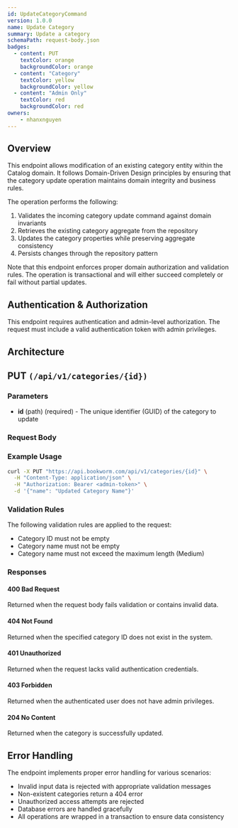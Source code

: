 ```yaml
---
id: UpdateCategoryCommand
version: 1.0.0
name: Update Category
summary: Update a category
schemaPath: request-body.json
badges:
  - content: PUT
    textColor: orange
    backgroundColor: orange
  - content: "Category"
    textColor: yellow
    backgroundColor: yellow
  - content: "Admin Only"
    textColor: red
    backgroundColor: red
owners:
    - nhanxnguyen
---
```


## Overview

This endpoint allows modification of an existing category entity within the Catalog domain. It follows Domain-Driven Design principles by ensuring that the category update operation maintains domain integrity and business rules.

The operation performs the following:

1. Validates the incoming category update command against domain invariants
2. Retrieves the existing category aggregate from the repository
3. Updates the category properties while preserving aggregate consistency
4. Persists changes through the repository pattern

Note that this endpoint enforces proper domain authorization and validation rules. The operation is transactional and will either succeed completely or fail without partial updates.

## Authentication & Authorization

This endpoint requires authentication and admin-level authorization. The request must include a valid authentication token with admin privileges.

## Architecture

<NodeGraph />

## PUT `(/api/v1/categories/{id})`

### Parameters

- **id** (path) (required) - The unique identifier (GUID) of the category to update

### Request Body

<SchemaViewer file="request-body.json" maxHeight="500" id="request-body" />

### Example Usage

```bash
curl -X PUT "https://api.bookworm.com/api/v1/categories/{id}" \
  -H "Content-Type: application/json" \
  -H "Authorization: Bearer <admin-token>" \
  -d '{"name": "Updated Category Name"}'
```

### Validation Rules

The following validation rules are applied to the request:

- Category ID must not be empty
- Category name must not be empty
- Category name must not exceed the maximum length (Medium)

### Responses

#### <span className="text-orange-500">400 Bad Request</span>

Returned when the request body fails validation or contains invalid data.

<SchemaViewer file="response-400.json" maxHeight="500" id="response-400" />

#### <span className="text-red-500">404 Not Found</span>

Returned when the specified category ID does not exist in the system.

#### <span className="text-red-500">401 Unauthorized</span>

Returned when the request lacks valid authentication credentials.

#### <span className="text-red-500">403 Forbidden</span>

Returned when the authenticated user does not have admin privileges.

#### <span className="text-green-500">204 No Content</span>

Returned when the category is successfully updated.

## Error Handling

The endpoint implements proper error handling for various scenarios:

- Invalid input data is rejected with appropriate validation messages
- Non-existent categories return a 404 error
- Unauthorized access attempts are rejected
- Database errors are handled gracefully
- All operations are wrapped in a transaction to ensure data consistency

